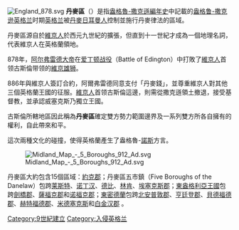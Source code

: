 {{unreferenced|time=2015-07-11T14:20:46+00:00}}
[[File:England_878.svg|thumb]]
{{NoteTA |G1=Country |1=zh-cn:丹麦法区;zh-tw:丹麥區;}}
'''丹麥區'''（{{lang-en|Danelaw}}）是指[[盎格魯-撒克遜編年史|盎格魯-撒克遜編年史]]中記載的[[盎格鲁-撒克逊英格兰|盎格鲁-撒克逊英格兰]]时期[[英格兰|英格兰]]被[[丹麥日耳曼人|丹麥日耳曼人]]控制並施行丹麥律法的區域。

丹麥區源自於[[維京人|維京人]]於西元九世紀的擴張，但直到十一世紀才成為一個地理名詞，代表維京人在英格蘭領地。

878年，[[阿尔弗雷德大帝|阿尔弗雷德大帝]]在[[爱丁顿战役|爱丁顿战役]]（Battle of Edington）中打敗了[[維京人|維京人]]首领古斯倫带领的[[異教徒大軍|維京雄狮]]。

886年與維京人簽訂合約，阿爾弗雷德同意支付「丹麥錢」，並尊重維京人對其他三個英格蘭王國的征服。[[維京人|維京人]]首领古斯倫這邊，則需從撒克遜領土撤退，接受基督教，並承認威塞克斯乃獨立王國。

古斯倫所轄地區因此稱為'''丹麥區'''確定雙方勢力範圍邊界及一系列雙方所各自擁有的權利，自此帶來和平。

這次兩種文化的碰撞，使得英格蘭產生了盎格魯-[[諾斯人|諾斯]]方言。

[[File:Midland_Map_-_5_Boroughs_912_Ad.svg|thumb]]

丹麥區大約包含15個區域：[[約克郡|約克郡]]；丹麥區五市鎮（Five Boroughs of the Danelaw）包跨[[莱斯特|莱斯特]]、[[诺丁汉|诺丁汉]]、[[德比_(英格蘭)|德比]]、[[林肯_(林肯郡)|林肯]]、[[埃塞克斯郡|埃塞克斯郡]]；[[東盎格利亞王國|東盎格利亞王國]]包跨[[劍橋郡|劍橋郡]]、[[薩福克郡|薩福克郡]]和[[诺福克郡|诺福克郡]]；[[東密德蘭|東密德蘭]]包跨[[北安普敦郡|北安普敦郡]]、[[亨廷登郡|亨廷登郡]]、[[貝德福德郡|貝德福德郡]]、[[赫特福德郡|赫特福德郡]]、[[米德塞克斯|米德塞克斯]]和[[白金汉郡|白金汉郡]] 。

{{Authority control}}
[[Category:9世紀建立|Category:9世紀建立]]
[[Category:入侵英格兰|Category:入侵英格兰]]